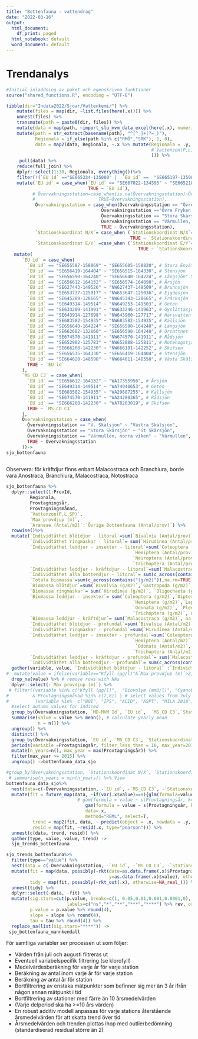 ```yaml
---
title: "Bottenfauna - vattendrag"
date: "2022-03-16"
output:
  html_document:
    df_print: paged
  html_notebook: default
  word_document: default
---
```




# Trendanalys

```r
#Initial inladdning av paket och egenskrivna funktioner
source("shared_functions.R", encoding = "UTF-8")
```


```r
tibble(dir="Indata2022/Sjöar/Vattenkemi/") %>%
    mutate(files = map(dir, ~list.files(here(.x)))) %>%
    unnest(files) %>%
    transmute(path = paste0(dir, files)) %>%
    mutate(data = map(path, ~import_slu_mvm_data_excel(here(.x), numeric_var = 32, sheet = 3, bad_quality_na =FALSE))) %>%
    mutate(path = str_extract(basename(path), "^[^_]+(?=_)"),
           Regionala = if_else(path %in% c("RMÖ","SRK"), 1, 0),
           data = map2(data, Regionala, ~.x %>% mutate(Regionala = .y,
                                                       #`Vattenzon(P,L,SP)`=`Vattenzon(P,L,SP)`%>%as.character()
                                                       ))) %>%
     pull(data) %>%
    reduce(full_join) %>%
    dplyr::select(1:30, Regionala, everything())%>%
    filter(!(`EU id` =="SE665234-135000" |  `EU id` ==  "SE665197-135082"))%>%   #ta bort stationer från övre Fryken
    mutate(`EU id` = case_when(`EU id` == "SE667022-134595" ~ "SE665218-134998",
                               TRUE ~ `EU id`),
          # Övervakningsstation=case_when(is.na(Övervakningsstation)~Övervakningsstation,
          #                        TRUE~Övervakningsstation),
           Övervakningsstation = case_when(Övervakningsstation == "Övre Fryken, 50 m söder om fiskodling" ~ "Övre Fryken",
                                    Övervakningsstation =="Övre Fryken, Torsby" ~"Övre Fryken",
                                    Övervakningsstation == "Stora Skärsjön" ~ "St Skärsjön",
                                    Övervakningsstation == "Värmullen, norra viken" ~ "Värmullen",
                                    TRUE ~ Övervakningsstation),
           `Stationskoordinat N/X`= case_when (`Stationskoordinat N/X`== 6666576 ~ 6648600,
                                               TRUE ~ `Stationskoordinat N/X`),
           `Stationskoordinat E/Y` =case_when (`Stationskoordinat E/Y`== 390739 ~394983,
                                                  TRUE ~ `Stationskoordinat E/Y`))%>%
   mutate(
      `EU id` = case_when(
        `EU id` == "SE655587-158869" ~ "SE655605-158820", # Stora Envättern   dessa tre från fisk eftersom de finns med i VISS
        `EU id` == "SE656419-164404" ~ "SE656515-164330", # Stensjön
        `EU id` == "SE656590-164240" ~ "SE656640-164224", # Längsjön" SE655275-153234"~ "NW655349-153274",  #Älgsjön
        `EU id` == "SE656612-164132" ~ "SE656574-164098", # Årsjön
        `EU id` == "SE627443-149526" ~ "NW627437-149509", # Brunnsjön
        `EU id` == "SE653737-125017" ~ "NW653647-125036", # Ejgdesjön
        `EU id` == "SE645289-128665" ~ "NW645343-128665", # Fräcksjön
        `EU id` == "SE649314-149514" ~ "NW649253-149503", # Geten
        `EU id` == "SE633209-141991" ~ "NW633246-141963", # Gyslättasjön
        `EU id` == "SE643914-127698" ~ "NW643960-127717", # Härsvatten
        `EU id` == "SE683582-154935" ~ "NW683582-154935", # Källsjön
        `EU id` == "SE656640-164224" ~ "SE656590-164240", # Längsjön
        `EU id` == "SE662682-132860" ~ "SE656590-164240", # Örvattnet
        `EU id` == "SE674570-141911" ~ "NW674570-141911", # Rådsjön
        `EU id` == "SE652902-125783" ~ "NW652888-125811", # Rotehogstjärnen
        `EU id` == "SE666268-142230" ~ "NW666191-142252", # Skifsen
        `EU id` == "SE656515-164330" ~ "SE656419-164404", # Stensjön
        `EU id` == "SE664620-148590" ~ "NW664611-148550", # Västa Skälsjön
        TRUE ~ `EU id`
      ),
      `MS_CD C3` = case_when(
        `EU id` == "SE656612-164132" ~ "WA17355956", # Årsjön
        `EU id` == "SE649314-149514" ~ "WA74940653", # Geten
        `EU id` == "SE683582-154935" ~ "WA29887255", # Källsjön
        `EU id` == "SE674570-141911" ~ "WA24280365", # Rådsjön
        `EU id` == "SE666268-142230" ~ "WA70203019", # Skifsen
        TRUE ~ `MS_CD C3`
      ),
      Övervakningsstation = case_when(
        Övervakningsstation == "V. Skälsjön" ~ "Västra Skälsjön",
        Övervakningsstation == "Stora Skärsjön" ~ "St Skärsjön",
        Övervakningsstation == "Värmullen, norra viken" ~ "Värmullen",
        TRUE ~ Övervakningsstation
      ))->
sjo_bottenfauna
  
```
Observera: för kräftdjur finns enbart Malacostraca och Branchiura, borde vara Anostraca, Branchiura, Malacostraca, Notostraca

```r
sjo_bottenfauna %>% 
  dplyr::select(1:ProvId, 
         Regionala, 
         Provtagningsår, 
         Provtagningsmånad,
         `Vattenzon(P,L,SP)`,
         `Max provdjup (m)`, 
         `Araneae (Antal/m2)`:`Övriga Bottenfauna (Antal/prov)`) %>% 
  rowwise()%>%
  mutate(`Individtäthet blötdjur - litoral`=sum(`Bivalvia (Antal/prov)`,`Gastropoda (Antal/prov)`, na.rm=TRUE),
         `Individtäthet ringmaskar - litoral`= sum(`Hirudinea (Antal/prov)`, `Oligochaeta (Antal/prov)`, na.rm=TRUE),
         `Individtäthet leddjur - insekter - litoral`=sum(`Coleoptera (Antal/prov)`,`Diptera (Antal/prov)`, `Ephemeroptera (Antal/prov)`,
                                                `Hemiptera (Antal/prov)`,`Lepidoptera (Antal/prov)`, `Megaloptera (Antal/prov)`,
                                                `Neuroptera (Antal/prov)`, `Odonata (Antal/prov)`, `Plecoptera (Antal/prov)`,
                                                `Trichoptera (Antal/prov)`, na.rm=TRUE),
         `Individtäthet leddjur - kräftdjur - litoral`=sum(`Malacostraca (Antal/prov)`, `Branchiura (Antal/prov)`,na.rm=TRUE),
         `Individtäthet alla bottendjur - litoral`= sum(c_across(contains("Antal/prov)")), na.rm=TRUE),
         `Totala biomassa`=sum(c_across(contains("(g/m2)")),na.rm=TRUE),
         `Biomassa blötdjur`=sum(`Bivalvia (g/m2)`,`Gastropoda (g/m2)`, na.rm=TRUE),
         `Biomassa ringmaskar`= sum(`Hirudinea (g/m2)`, `Oligochaeta (g/m2)`, na.rm=TRUE),
         `Biomassa leddjur - insekter`= sum(`Coleoptera (g/m2)`,`Diptera (g/m2)`, `Ephemeroptera (g/m2)`,
                                                `Hemiptera (g/m2)`,`Lepidoptera (g/m2)`, `Megaloptera (g/m2)`,
                                                `Odonata (g/m2)`, `Plecoptera (g/m2)`,
                                                `Trichoptera (g/m2)`, na.rm=TRUE),
         `Biomassa leddjur - kräftdjur`= sum(`Malacostraca (g/m2)`, na.rm=TRUE),
         `Individtäthet blötdjur - profundal`=sum(`Bivalvia (Antal/m2)`,`Gastropoda (Antal/m2)`, na.rm=TRUE),
         `Individtäthet ringmaskar - profundal`=sum(`Hirudinea (Antal/m2)`, `Oligochaeta (Antal/m2)`, na.rm=TRUE),
         `Individtäthet leddjur - insekter - profundal`=sum(`Coleoptera (Antal/m2)`,`Diptera (Antal/m2)`, `Ephemeroptera (Antal/m2)`,
                                                `Hemiptera (Antal/m2)`,`Lepidoptera (Antal/m2)`, `Megaloptera (Antal/m2)`,
                                                 `Odonata (Antal/m2)`, `Plecoptera (Antal/m2)`,
                                                `Trichoptera (Antal/m2)`, na.rm=TRUE),
         `Individtäthet leddjur - kräftdjur - profundal`= sum(`Malacostraca (Antal/m2)`, na.rm=TRUE),
         `Individtäthet alla bottendjur - profundal`= sum(c_across(contains("(Antal/m2)")), na.rm=TRUE))%>%
  gather(variable, value, `Individtäthet blötdjur - litoral` :`Individtäthet alla bottendjur - profundal`, na.rm = T) %>% 
#  mutate(value = ifelse(variable=="Kfyll (µg/l)"&`Max provdjup (m)`>2, NA_real_, value)) %>% # set Kfyll values for maximum sample depth more than 2 meter to NA
  drop_na(value) %>% # remove rows with NAs
  dplyr::select(-`Max provdjup (m)`) %>% 
 # filter((variable %in% c("Kfyll (µg/l)",  "Biovolym (mm3/l)", "Cyanobacteria (mm3/l)")
#         & Provtagningsmånad %in% c(7,8)) | # select values from July and August 
#          (variable %in%  c("BQI", "IPS", "ACID", "ASPT", "MILA 2018") & Provtagningsmånad %in% c(9,10,11)))%>%
  #select autumn values for indiced
  group_by(Övervakningsstation, `MD-MVM Id`, `EU id`,  `MS_CD C3`,`Stationskoordinat N/X`, `Stationskoordinat E/Y`, Provtagningsår, variable, Regionala) %>% 
  summarise(value = value %>% mean(), # calculate yearly mean
            n = n()) %>% 
  ungroup() %>% 
  distinct() %>% 
  group_by(Övervakningsstation, `EU id`, `MS_CD C3`, `Stationskoordinat N/X`, `Stationskoordinat E/Y`, variable) %>% 
  periods(variable =Provtagningsår, filter_less_than = 10, max_year=2017) %>%
  mutate(n_years=n(), max_year = max(Provtagningsår)) %>%
  filter(max_year >= 2015) %>% 
  ungroup() ->bottenfauna_data_sjo
```


```r
#group_by(Övervakningsstation, `Stationskoordinat N/X`, `Stationskoordinat E/Y`, variable, Regionala)# %>%
 # summarise(n_years = min(n_years)) %>% View
bottenfauna_data_sjo%>%
  nest(data=c(-Övervakningsstation, -`EU id`, -`MS_CD C3`, -`Stationskoordinat N/X`, -`Stationskoordinat E/Y`, -variable))%>% 
  mutate(fit = future_map(data, ~if(var(.x$value)==0){glm(formula=value~Provtagningsår, data=.x)}else{
                           # gam(formula = value ~ s(Provtagningsår, k=unique(.x$n_years-2)),
                              gam(formula = value ~ s(Provtagningsår, k=unique(floor(.x$n_years/2))),
                              data=.x, 
                              method="REML", select=T,                        )}, .progress=T),
          trend = map2(fit, data, ~ predict(object = .x, newdata = .y, type="response")),
          resid = map(fit, ~resid(.x, type="pearson"))) %>% 
  unnest(c(data, trend, resid)) %>% 
  gather(type, value, value, trend) ->
  sjo_trends_bottenfauna
```

```r
sjo_trends_bottenfauna%>% 
  filter(type=="value") %>% 
  nest(data = c(-Övervakningsstation, -`EU id`, -`MS_CD C3`, -`Stationskoordinat N/X`, -`Stationskoordinat E/Y`,-Regionala,-variable)) %>% 
  mutate(fit = map(data, possibly(~rkt(date=as.data.frame(.x)$Provtagningsår, 
                                       y=as.data.frame(.x)$value), otherwise=NA_real_)),
         tidy = map(fit, possibly(~rkt_out(.x), otherwise=NA_real_))) %>% 
  unnest(tidy) %>% 
  dplyr::select(-data, -fit) %>% 
  mutate(sig.stars=cut(p.value, breaks=c(1, 0.05,0.01,0.001,0.0001,0), 
                       labels=c("ns","*","**","***","****") %>% rev, ordered_result = T),
         p.value = p.value %>% round(4),
         slope = slope %>% round(4), 
         tau = tau %>% round(4)) %>% 
  replace_na(list(sig.stars="****")) -> 
 sjo_bottenfauna_mannkendall
```

För samtliga variabler ser processen ut som följer:

 * Värden från juli och augusti filtreras ut
 * Eventuell variabelspecifik filtrering (se klorofyll)
 * Medelvärdesberäkning för varje år för varje station
 * Beräkning av antal inom varje år för varje station
 * Beräkning av antal år för station
 * Bortfiltrering av enstaka mätpunkter som befinner sig mer än 3 år ifrån någon annan mätpunkt i tid
 * Bortfiltrering av stationer med färre än 10 årsmedelvärden
 * (Varje delperiod ska ha >=10 års värden)
 * En robust additiv modell anpassas för varje stations återstående årsmedelvärden för att skatta trend över tid
 * Årsmedelvärden och trenden plottas ihop med outlierbedömning (standardiserad residual större än 2)
 

<!-- ```{r} -->
<!-- write_excel_csv(sjo_bottenfauna_mannkendall, "bottenfauna_mannkendall2.csv") -->
<!-- ``` -->


<!-- ### `Individtäthet blötdjur - litoral` -->

<!-- ```{r echo=FALSE, fig.height=20, fig.width=20, message=FALSE, warning=FALSE, out.extra='angle=90'} -->
<!--  sjo_trends_bottenfauna %>% -->
<!--   filter(variable=="Individtäthet blötdjur - litoral") %>% -->
<!--   ggplot(aes(x = Provtagningsår, y = value, group = type, linetype = type, color = type)) + -->
<!--   geom_line() + -->
<!--   facet_wrap(~Övervakningsstation+paste(`Stationskoordinat N/X`,`Stationskoordinat E/Y`), scales = "free_y")+ -->
<!--    scale_linetype_manual(values = c("value" = "dashed", "trend" = "solid"), -->
<!--                         labels = c("Medelvärden", "Trendvärden"))+ -->
<!--   scale_color_manual(values = c("value" = "blue", "trend" = "red"), -->
<!--                         labels = c("Medelvärden", "Trendvärden"))+ -->
<!--  # geom_point(data = trends %>% -->
<!--  #filter(variable=="Biovolym (mm3/l)",outlier==T), aes(group=NULL, color=NULL), color="red")+ -->
<!--   labs(y="Mätvärden", color="Tidsserie",linetype = "Tidsserie", x="Provtagningsår") -->
<!-- ``` -->

<!-- "Individtäthet ringmaskar" Paginated -->

<!-- ```{r echo=FALSE, fig.height=20, fig.width=20, message=FALSE, warning=FALSE, out.extra='angle=90'} -->
<!-- library(ggforce) -->
<!--  sjo_trends_bottenfauna %>% -->
<!--   filter(variable=="Individtäthet ringmaskar - litoral") %>% -->
<!--   ggplot(aes(x = Provtagningsår, y = value, group = type, linetype = type, color = type)) + -->
<!--   geom_line() + -->
<!--   facet_wrap(~Övervakningsstation+paste(`Stationskoordinat N/X`,`Stationskoordinat E/Y`), scales = "free_y")+ -->
<!--    scale_linetype_manual(values = c("value" = "dashed", "trend" = "solid"), -->
<!--                         labels = c("Medelvärden", "Trendvärden"))+ -->
<!--   scale_color_manual(values = c("value" = "blue", "trend" = "red"), -->
<!--                         labels = c("Medelvärden", "Trendvärden"))+ -->
<!--  # geom_point(data = trends %>% -->
<!--  #filter(variable=="Biovolym (mm3/l)",outlier==T), aes(group=NULL, color=NULL), color="red")+ -->
<!--   labs(y="Mätvärden", color="Tidsserie",linetype = "Tidsserie", x="Provtagningsår") -->
<!-- ``` -->

<!-- "Individtäthet leddjur - insekter" -->

<!-- ```{r echo=FALSE, fig.height=20, fig.width=20, message=FALSE, warning=FALSE, out.extra='angle=90'} -->
<!--  sjo_trends_bottenfauna %>% -->
<!--   filter(variable=="Individtäthet leddjur - insekter - litoral") %>% -->
<!--   ggplot(aes(x = Provtagningsår, y = value, group = type, linetype = type, color = type)) + -->
<!--   geom_line() + -->
<!--   facet_wrap(~Övervakningsstation+paste(`Stationskoordinat N/X`,`Stationskoordinat E/Y`), scales = "free_y")+ -->
<!--    scale_linetype_manual(values = c("value" = "dashed", "trend" = "solid"), -->
<!--                         labels = c("Medelvärden", "Trendvärden"))+ -->
<!--   scale_color_manual(values = c("value" = "blue", "trend" = "red"), -->
<!--                         labels = c("Medelvärden", "Trendvärden"))+ -->
<!--  # geom_point(data = trends %>% -->
<!--  #filter(variable=="Biovolym (mm3/l)",outlier==T), aes(group=NULL, color=NULL), color="red")+ -->
<!--   labs(y="Mätvärden", color="Tidsserie",linetype = "Tidsserie", x="Provtagningsår") -->
<!-- ``` -->

<!-- "Individtäthet leddjur - kräftdjur" -->

<!-- ```{r echo=FALSE, fig.height=20, fig.width=20, message=FALSE, warning=FALSE, out.extra='angle=90'} -->
<!--  sjo_trends_bottenfauna %>% -->
<!--   filter(variable=="Individtäthet leddjur - kräftdjur - litoral") %>% -->
<!--   ggplot(aes(x = Provtagningsår, y = value, group = type, linetype = type, color = type)) + -->
<!--   geom_line() + -->
<!--   facet_wrap(~Övervakningsstation+paste(`Stationskoordinat N/X`,`Stationskoordinat E/Y`), scales = "free_y")+ -->
<!--    scale_linetype_manual(values = c("value" = "dashed", "trend" = "solid"), -->
<!--                         labels = c("Medelvärden", "Trendvärden"))+ -->
<!--   scale_color_manual(values = c("value" = "blue", "trend" = "red"), -->
<!--                         labels = c("Medelvärden", "Trendvärden"))+ -->
<!--  # geom_point(data = trends %>% -->
<!--  #filter(variable=="Biovolym (mm3/l)",outlier==T), aes(group=NULL, color=NULL), color="red")+ -->
<!--   labs(y="Mätvärden", color="Tidsserie",linetype = "Tidsserie", x="Provtagningsår") -->


<!-- ``` -->
<!-- "Individtäthet alla bottendjur" -->

<!-- ```{r echo=FALSE, fig.height=20, fig.width=20, message=FALSE, warning=FALSE, out.extra='angle=90'} -->
<!--  sjo_trends_bottenfauna %>% -->
<!--   filter(variable=="Individtäthet alla bottendjur - litoral") %>% -->
<!--   ggplot(aes(x = Provtagningsår, y = value, group = type, linetype = type, color = type)) + -->
<!--   geom_line() + -->
<!--   facet_wrap(~Övervakningsstation+paste(`Stationskoordinat N/X`,`Stationskoordinat E/Y`), scales = "free_y")+ -->
<!--    scale_linetype_manual(values = c("value" = "dashed", "trend" = "solid"), -->
<!--                         labels = c("Medelvärden", "Trendvärden"))+ -->
<!--   scale_color_manual(values = c("value" = "blue", "trend" = "red"), -->
<!--                         labels = c("Medelvärden", "Trendvärden"))+ -->
<!--  # geom_point(data = trends %>% -->
<!--  #filter(variable=="Biovolym (mm3/l)",outlier==T), aes(group=NULL, color=NULL), color="red")+ -->
<!--   labs(y="Mätvärden", color="Tidsserie",linetype = "Tidsserie", x="Provtagningsår") -->
<!-- ``` -->



<!-- ### `Individtäthet blötdjur - profundal` -->

<!-- ```{r echo=FALSE, fig.height=20, fig.width=20, message=FALSE, warning=FALSE, out.extra='angle=90'} -->
<!--  sjo_trends_bottenfauna %>% -->
<!--   filter(variable=="Individtäthet blötdjur - profundal") %>% -->
<!--   ggplot(aes(x = Provtagningsår, y = value, group = type, linetype = type, color = type)) + -->
<!--   geom_line() + -->
<!--   facet_wrap(~Övervakningsstation+paste(`Stationskoordinat N/X`,`Stationskoordinat E/Y`), scales = "free_y")+ -->
<!--    scale_linetype_manual(values = c("value" = "dashed", "trend" = "solid"), -->
<!--                         labels = c("Medelvärden", "Trendvärden"))+ -->
<!--   scale_color_manual(values = c("value" = "blue", "trend" = "red"), -->
<!--                         labels = c("Medelvärden", "Trendvärden"))+ -->
<!--  # geom_point(data = trends %>% -->
<!--  #filter(variable=="Biovolym (mm3/l)",outlier==T), aes(group=NULL, color=NULL), color="red")+ -->
<!--   labs(y="Mätvärden", color="Tidsserie",linetype = "Tidsserie", x="Provtagningsår") -->
<!-- ``` -->

<!-- "Individtäthet ringmaskar" Paginated -->

<!-- ```{r echo=FALSE, fig.height=20, fig.width=20, message=FALSE, warning=FALSE, out.extra='angle=90'} -->
<!-- library(ggforce) -->
<!--  sjo_trends_bottenfauna %>% -->
<!--   filter(variable=="Individtäthet ringmaskar - profundal") %>% -->
<!--   ggplot(aes(x = Provtagningsår, y = value, group = type, linetype = type, color = type)) + -->
<!--   geom_line() + -->
<!--   facet_wrap(~Övervakningsstation+paste(`Stationskoordinat N/X`,`Stationskoordinat E/Y`), scales = "free_y")+ -->
<!--    scale_linetype_manual(values = c("value" = "dashed", "trend" = "solid"), -->
<!--                         labels = c("Medelvärden", "Trendvärden"))+ -->
<!--   scale_color_manual(values = c("value" = "blue", "trend" = "red"), -->
<!--                         labels = c("Medelvärden", "Trendvärden"))+ -->
<!--  # geom_point(data = trends %>% -->
<!--  #filter(variable=="Biovolym (mm3/l)",outlier==T), aes(group=NULL, color=NULL), color="red")+ -->
<!--   labs(y="Mätvärden", color="Tidsserie",linetype = "Tidsserie", x="Provtagningsår") -->
<!-- ``` -->

<!-- "Individtäthet leddjur - insekter" -->

<!-- ```{r echo=FALSE, fig.height=20, fig.width=20, message=FALSE, warning=FALSE, out.extra='angle=90'} -->
<!--  sjo_trends_bottenfauna %>% -->
<!--   filter(variable=="Individtäthet leddjur - insekter - profundal") %>% -->
<!--   ggplot(aes(x = Provtagningsår, y = value, group = type, linetype = type, color = type)) + -->
<!--   geom_line() + -->
<!--   facet_wrap(~Övervakningsstation+paste(`Stationskoordinat N/X`,`Stationskoordinat E/Y`), scales = "free_y")+ -->
<!--    scale_linetype_manual(values = c("value" = "dashed", "trend" = "solid"), -->
<!--                         labels = c("Medelvärden", "Trendvärden"))+ -->
<!--   scale_color_manual(values = c("value" = "blue", "trend" = "red"), -->
<!--                         labels = c("Medelvärden", "Trendvärden"))+ -->
<!--  # geom_point(data = trends %>% -->
<!--  #filter(variable=="Biovolym (mm3/l)",outlier==T), aes(group=NULL, color=NULL), color="red")+ -->
<!--   labs(y="Mätvärden", color="Tidsserie",linetype = "Tidsserie", x="Provtagningsår") -->
<!-- ``` -->

<!-- "Individtäthet leddjur - kräftdjur" -->

<!-- ```{r echo=FALSE, fig.height=20, fig.width=20, message=FALSE, warning=FALSE, out.extra='angle=90'} -->
<!--  sjo_trends_bottenfauna %>% -->
<!--   filter(variable=="Individtäthet leddjur - kräftdjur - profundal") %>% -->
<!--   ggplot(aes(x = Provtagningsår, y = value, group = type, linetype = type, color = type)) + -->
<!--   geom_line() + -->
<!--   facet_wrap(~Övervakningsstation+paste(`Stationskoordinat N/X`,`Stationskoordinat E/Y`), scales = "free_y")+ -->
<!--    scale_linetype_manual(values = c("value" = "dashed", "trend" = "solid"), -->
<!--                         labels = c("Medelvärden", "Trendvärden"))+ -->
<!--   scale_color_manual(values = c("value" = "blue", "trend" = "red"), -->
<!--                         labels = c("Medelvärden", "Trendvärden"))+ -->
<!--  # geom_point(data = trends %>% -->
<!--  #filter(variable=="Biovolym (mm3/l)",outlier==T), aes(group=NULL, color=NULL), color="red")+ -->
<!--   labs(y="Mätvärden", color="Tidsserie",linetype = "Tidsserie", x="Provtagningsår") -->


<!-- ``` -->
<!-- "Individtäthet alla bottendjur" -->

<!-- ```{r echo=FALSE, fig.height=20, fig.width=20, message=FALSE, warning=FALSE, out.extra='angle=90'} -->
<!--  sjo_trends_bottenfauna %>% -->
<!--   filter(variable=="Individtäthet alla bottendjur - profundal") %>% -->
<!--   ggplot(aes(x = Provtagningsår, y = value, group = type, linetype = type, color = type)) + -->
<!--   geom_line() + -->
<!--   facet_wrap(~Övervakningsstation+paste(`Stationskoordinat N/X`,`Stationskoordinat E/Y`), scales = "free_y")+ -->
<!--    scale_linetype_manual(values = c("value" = "dashed", "trend" = "solid"), -->
<!--                         labels = c("Medelvärden", "Trendvärden"))+ -->
<!--   scale_color_manual(values = c("value" = "blue", "trend" = "red"), -->
<!--                         labels = c("Medelvärden", "Trendvärden"))+ -->
<!--  # geom_point(data = trends %>% -->
<!--  #filter(variable=="Biovolym (mm3/l)",outlier==T), aes(group=NULL, color=NULL), color="red")+ -->
<!--   labs(y="Mätvärden", color="Tidsserie",linetype = "Tidsserie", x="Provtagningsår") -->
<!-- ``` -->




<!-- ### `Biomassa blötdjur ` -->

<!-- ```{r echo=FALSE, fig.height=20, fig.width=20, message=FALSE, warning=FALSE, out.extra='angle=90'} -->
<!--  sjo_trends_bottenfauna %>% -->
<!--   filter(variable=="Biomassa blötdjur") %>% -->
<!--   ggplot(aes(x = Provtagningsår, y = value, group = type, linetype = type, color = type)) + -->
<!--   geom_line() + -->
<!--   facet_wrap(~Övervakningsstation+paste(`Stationskoordinat N/X`,`Stationskoordinat E/Y`), scales = "free_y")+ -->
<!--    scale_linetype_manual(values = c("value" = "dashed", "trend" = "solid"), -->
<!--                         labels = c("Medelvärden", "Trendvärden"))+ -->
<!--   scale_color_manual(values = c("value" = "blue", "trend" = "red"), -->
<!--                         labels = c("Medelvärden", "Trendvärden"))+ -->
<!--  # geom_point(data = trends %>% -->
<!--  #filter(variable=="Biovolym (mm3/l)",outlier==T), aes(group=NULL, color=NULL), color="red")+ -->
<!--   labs(y="Mätvärden", color="Tidsserie",linetype = "Tidsserie", x="Provtagningsår") -->
<!-- ``` -->

<!-- " Biomassa ringmaskar" Paginated -->

<!-- ```{r echo=FALSE, fig.height=20, fig.width=20, message=FALSE, warning=FALSE, out.extra='angle=90'} -->
<!-- library(ggforce) -->
<!--  sjo_trends_bottenfauna %>% -->
<!--   filter(variable=="Biomassa ringmaskar") %>% -->
<!--   ggplot(aes(x = Provtagningsår, y = value, group = type, linetype = type, color = type)) + -->
<!--   geom_line() + -->
<!--   facet_wrap(~Övervakningsstation+paste(`Stationskoordinat N/X`,`Stationskoordinat E/Y`), scales = "free_y")+ -->
<!--    scale_linetype_manual(values = c("value" = "dashed", "trend" = "solid"), -->
<!--                         labels = c("Medelvärden", "Trendvärden"))+ -->
<!--   scale_color_manual(values = c("value" = "blue", "trend" = "red"), -->
<!--                         labels = c("Medelvärden", "Trendvärden"))+ -->
<!--  # geom_point(data = trends %>% -->
<!--  #filter(variable=="Biovolym (mm3/l)",outlier==T), aes(group=NULL, color=NULL), color="red")+ -->
<!--   labs(y="Mätvärden", color="Tidsserie",linetype = "Tidsserie", x="Provtagningsår") -->
<!-- ``` -->

<!-- "Biomassa leddjur - insekter" -->

<!-- ```{r echo=FALSE, fig.height=20, fig.width=20, message=FALSE, warning=FALSE, out.extra='angle=90'} -->
<!--  sjo_trends_bottenfauna %>% -->
<!--   filter(variable=="Biomassa leddjur - insekter") %>% -->
<!--   ggplot(aes(x = Provtagningsår, y = value, group = type, linetype = type, color = type)) + -->
<!--   geom_line() + -->
<!--   facet_wrap(~Övervakningsstation+paste(`Stationskoordinat N/X`,`Stationskoordinat E/Y`), scales = "free_y")+ -->
<!--    scale_linetype_manual(values = c("value" = "dashed", "trend" = "solid"), -->
<!--                         labels = c("Medelvärden", "Trendvärden"))+ -->
<!--   scale_color_manual(values = c("value" = "blue", "trend" = "red"), -->
<!--                         labels = c("Medelvärden", "Trendvärden"))+ -->
<!--  # geom_point(data = trends %>% -->
<!--  #filter(variable=="Biovolym (mm3/l)",outlier==T), aes(group=NULL, color=NULL), color="red")+ -->
<!--   labs(y="Mätvärden", color="Tidsserie",linetype = "Tidsserie", x="Provtagningsår") -->
<!-- ``` -->

<!-- "Biomassa leddjur - kräftdjur" -->

<!-- ```{r echo=FALSE, fig.height=20, fig.width=20, message=FALSE, warning=FALSE, out.extra='angle=90'} -->
<!--  sjo_trends_bottenfauna %>% -->
<!--   filter(variable=="Biomassa leddjur - kräftdjur") %>% -->
<!--   ggplot(aes(x = Provtagningsår, y = value, group = type, linetype = type, color = type)) + -->
<!--   geom_line() + -->
<!--   facet_wrap(~Övervakningsstation+paste(`Stationskoordinat N/X`,`Stationskoordinat E/Y`), scales = "free_y")+ -->
<!--    scale_linetype_manual(values = c("value" = "dashed", "trend" = "solid"), -->
<!--                         labels = c("Medelvärden", "Trendvärden"))+ -->
<!--   scale_color_manual(values = c("value" = "blue", "trend" = "red"), -->
<!--                         labels = c("Medelvärden", "Trendvärden"))+ -->
<!--  # geom_point(data = trends %>% -->
<!--  #filter(variable=="Biovolym (mm3/l)",outlier==T), aes(group=NULL, color=NULL), color="red")+ -->
<!--   labs(y="Mätvärden", color="Tidsserie",linetype = "Tidsserie", x="Provtagningsår") -->


<!-- ``` -->
<!-- "Biomassa  alla bottendjur" -->

<!-- ```{r echo=FALSE, fig.height=20, fig.width=20, message=FALSE, warning=FALSE, out.extra='angle=90'} -->
<!--  sjo_trends_bottenfauna %>% -->
<!--   filter(variable=="Totala biomassa") %>% -->
<!--   ggplot(aes(x = Provtagningsår, y = value, group = type, linetype = type, color = type)) + -->
<!--   geom_line() + -->
<!--   facet_wrap(~Övervakningsstation+paste(`Stationskoordinat N/X`,`Stationskoordinat E/Y`), scales = "free_y")+ -->
<!--    scale_linetype_manual(values = c("value" = "dashed", "trend" = "solid"), -->
<!--                         labels = c("Medelvärden", "Trendvärden"))+ -->
<!--   scale_color_manual(values = c("value" = "blue", "trend" = "red"), -->
<!--                         labels = c("Medelvärden", "Trendvärden"))+ -->
<!--  # geom_point(data = trends %>% -->
<!--  #filter(variable=="Biovolym (mm3/l)",outlier==T), aes(group=NULL, color=NULL), color="red")+ -->
<!--   labs(y="Mätvärden", color="Tidsserie",linetype = "Tidsserie", x="Provtagningsår") -->
<!-- ``` -->






